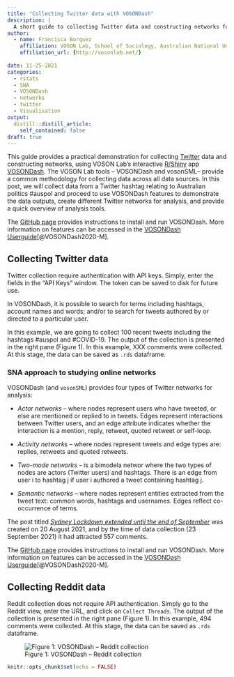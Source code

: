 ```yaml
---
title: "Collecting Twitter data with VOSONDash"
description: |
  A short guide to collecting Twitter data and constructing networks for analysis
author:
  - name: Francisca Borquez
    affiliation: VOSON Lab, School of Sociology, Australian National University
    affiliation_url: {http://vosonlab.net/}
      
date: 11-25-2021
categories:
  - rstats
  - SNA  
  - VOSONDash
  - networks
  - twitter
  - Visualisation
output:
  distill::distill_article:
    self_contained: false
draft: true
---
```


This guide provides a practical demonstration for collecting [Twitter](https://twitter.com/home) data and constructing networks, using VOSON Lab's interactive [R/Shiny](https://shiny.rstudio.com/) app [VOSONDash](http://vosonlab.net/voson-dashboard). The VOSON Lab tools -- VOSONDash and vosonSML-- provide a common methodology for collecting data across all data sources. In this post, we will collect data from a Twitter hashtag relating to Australian politics #auspol and proceed to use VOSONDash features to demonstrate the data outputs, create different Twitter networks for analysis, and provide a quick overview of analysis tools. 

The [GitHub page](https://github.com/vosonlab/VOSONDash) provides instructions to install and run VOSONDash. More information on features can be accessed in the [VOSONDash Userguide](https://vosonlab.github.io/VOSONDashDocs/)[@VOSONDash2020-M].

## Collecting Twitter data

Twitter collection require authentication with API keys. Simply, enter the fields in the “API Keys” window. The token can be saved to disk for future use. 

In VOSONDash, it is possible to search for terms including hashtags, account names and words; and/or to search for tweets authored by or directed to a particular user.

In this example, we are going to collect 100 recent tweets including the hashtags #auspol and #COVID-19. The output of the collection is presented in the right pane (Figure 1). In this example, XXX comments were collected. At this stage, the data can be saved as `.rds` dataframe.


### SNA approach to studying online networks

VOSONDash (and `vosonSML`) provides four types of Twitter networks for analysis:

- *Actor networks* -- where nodes represent users who have tweeted, or else are mentioned or replied to in tweets. Edges represent interactions between Twitter users, and an edge attribute indicates whether the interaction is a mention, reply, retweet, quoted retweet or self-loop. 

- *Activity networks* -- where nodes represent tweets and edge types are: replies, retweets and quoted retweets.

- *Two-mode networks* -- is a bimodela networ where the two types of nodes are actors (Twitter users) and hashtags. There is an edge from user i to hashtag j if user i authored a tweet containing hashtag j.

- *Semantic networks* -- where nodes represent entities extracted from the tweet text: common words, hashtags and usernames. Edges reflect co-occurrence of terms. 






The post titled [*Sydney Lockdown extended until the end of September*](https://www.reddit.com/r/sydney/comments/p7s5s6/sydney_lockdown_extended_until_the_end_of/) was created on 20 August 2021, and by the time of data collection (23 September 2021) it had attracted 557 comments.

The [GitHub page](https://github.com/vosonlab/VOSONDash) provides instructions to install and run VOSONDash. More information on features can be accessed in the [VOSONDash Userguide](https://vosonlab.github.io/VOSONDashDocs/)[@VOSONDash2020-M].

## Collecting Reddit data

Reddit collection does not require API authentication. Simply go to the Reddit view, enter the URL, and click on `Collect Threads`. The output of the collection is presented in the right pane (Figure 1). In this example, 494 comments were collected. At this stage, the data can be saved as `.rds` dataframe.


![Figure 1: VOSONDash -- Reddit collection](Reddit-collection.gif)

```r
knitr::opts_chunk$set(echo = FALSE)
```




